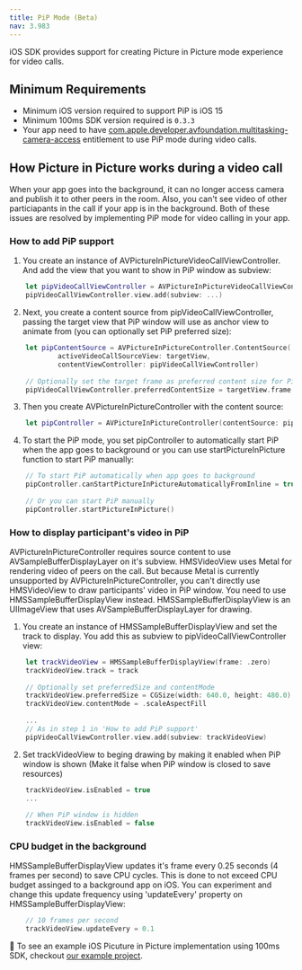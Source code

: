 ```yaml
---
title: PiP Mode (Beta)
nav: 3.983
---
```


iOS SDK provides support for creating Picture in Picture mode experience for video calls.

## Minimum Requirements

-   Minimum iOS version required to support PiP is iOS 15
-   Minimum 100ms SDK version required is `0.3.3`
-   Your app need to have [com.apple.developer.avfoundation.multitasking-camera-access](https://developer.apple.com/documentation/bundleresources/entitlements/com_apple_developer_avfoundation_multitasking-camera-access) entitlement to use PiP mode during video calls.

## How Picture in Picture works during a video call

When your app goes into the background, it can no longer access camera and publish it to other peers in the room. Also, you can't see video of other particiapants in the call if your app is in the background. Both of these issues are resolved by implementing PiP mode for video calling in your app.

### How to add PiP support

1. You create an instance of AVPictureInPictureVideoCallViewController. And add the view that you want to show in PiP window as subview:

```swift
    let pipVideoCallViewController = AVPictureInPictureVideoCallViewController()
    pipVideoCallViewController.view.add(subview: ...)
  ```

2. Next, you create a content source from pipVideoCallViewController, passing the target view that PiP window will use as anchor view to animate from (you can optionally set PiP preferred size):

```swift
    let pipContentSource = AVPictureInPictureController.ContentSource(
            activeVideoCallSourceView: targetView,
            contentViewController: pipVideoCallViewController)
            
    // Optionally set the target frame as preferred content size for PiP window
    pipVideoCallViewController.preferredContentSize = targetView.frame.size
  ```
  
3. Then you create AVPictureInPictureController with the content source:

```swift
    let pipController = AVPictureInPictureController(contentSource: pipContentSource)
  ```
  
4. To start the PiP mode, you set pipController to automatically start PiP when the app goes to background or you can use startPictureInPicture function to start PiP manually:

```swift
    // To start PiP automatically when app goes to background
    pipController.canStartPictureInPictureAutomaticallyFromInline = true
            
    // Or you can start PiP manually
    pipController.startPictureInPicture()
  ```
  
### How to display participant's video in PiP

AVPictureInPictureController requires source content to use AVSampleBufferDisplayLayer on it's subview. HMSVideoView uses Metal for rendering video of peers on the call. But because Metal is currently unsupported by AVPictureInPictureController, you can't directly use HMSVideoView to draw participants' video in PiP window. You need to use HMSSampleBufferDisplayView instead. HMSSampleBufferDisplayView is an UIImageView that uses AVSampleBufferDisplayLayer for drawing.

1. You create an instance of HMSSampleBufferDisplayView and set the track to display. You add this as subview to pipVideoCallViewController view:

```swift
    let trackVideoView = HMSSampleBufferDisplayView(frame: .zero)
    trackVideoView.track = track
    
    // Optionally set preferredSize and contentMode
    trackVideoView.preferredSize = CGSize(width: 640.0, height: 480.0)
    trackVideoView.contentMode = .scaleAspectFill
    
    ...
    // As in step 1 in 'How to add PiP support'
    pipVideoCallViewController.view.add(subview: trackVideoView)
  ```
  
2. Set trackVideoView to beging drawing by making it enabled when PiP window is shown (Make it false when PiP window is closed to save resources)

```swift
    trackVideoView.isEnabled = true
    ...
    
    // When PiP window is hidden
    trackVideoView.isEnabled = false
  ```
  
### CPU budget in the background
HMSSampleBufferDisplayView updates it's frame every 0.25 seconds (4 frames per second) to save CPU cycles. This is done to not exceed CPU budget assinged to a background app on iOS. You can experiment and change this update frequency using 'updateEvery' property on HMSSampleBufferDisplayView:

```swift
    // 10 frames per second
    trackVideoView.updateEvery = 0.1
  ```

👀 To see an example iOS Picuture in Picture implementation using 100ms SDK, checkout [our example project](https://github.com/100mslive/100ms-ios-sdk/tree/main/Example).
